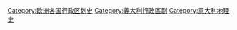 [[Category:欧洲各国行政区划史|Category:欧洲各国行政区划史]]
[[Category:義大利行政區劃|Category:義大利行政區劃]]
[[Category:意大利地理史|Category:意大利地理史]]